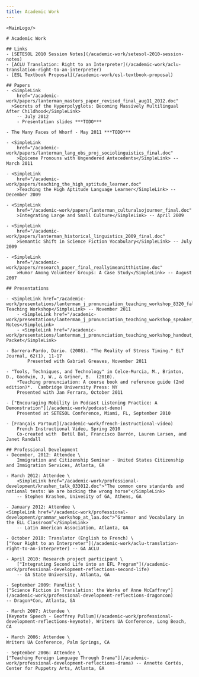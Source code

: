 ```yaml
---
title: Academic Work
---
```


<BaseLayout title={frontmatter.title} current="/academic-work">

    <MainLogo/>

    # Academic Work

    ## Links
    - [SETESOL 2010 Session Notes](/academic-work/setesol-2010-session-notes)
    - [ACLU Translation: Right to an Interpreter](/academic-work/aclu-translation-right-to-an-interpreter)
    - [ESL Textbook Proposal](/academic-work/esl-textbook-proposal)

    ## Papers
    - <SimpleLink
        href="/academic-work/papers/lanterman_masters_paper_revised_final_aug11_2012.doc"
      >Secrets of the Hyperpolyglots: Becoming Massively Multilingual After Childhood</SimpleLink>
        -- July 2012
        - Presentation slides ***TODO***

    - The Many Faces of Whorf - May 2011 ***TODO***

    - <SimpleLink
        href="/academic-work/papers/lanterman_lang_obs_proj_sociolinguistics_final.doc"
        >Epicene Pronouns with Ungendered Antecedents</SimpleLink> -- March 2011

    - <SimpleLink
        href="/academic-work/papers/teaching_the_high_aptitude_learner.doc"
        >Teaching the High Aptitude Language Learner</SimpleLink> -- December 2009

    - <SimpleLink
        href="/academic-work/papers/lanterman_culturalsojourner_final.doc"
        >Integrating Large and Small Culture</SimpleLink> -- April 2009

    - <SimpleLink
        href="/academic-work/papers/lanterman_historical_linguistics_2009_final.doc"
        >Semantic Shift in Science Fiction Vocabulary</SimpleLink> -- July 2009

    - <SimpleLink
        href="/academic-work/papers/research_paper_final_reallyimeanitthistime.doc"
        >Humor Among Volunteer Groups: A Case Study</SimpleLink> -- August 2007

    ## Presentations

    - <SimpleLink href="/academic-work/presentations/lanterman_j_pronunciation_teaching_workshop_8320_fall_2011_slides.pdf">Pronunciation Teaching Workshop</SimpleLink> -- November 2011
        - <SimpleLink href="/academic-work/presentations/lanterman_j_pronunciation_teaching_workshop_speaker_notes.doc">Speaker Notes</SimpleLink>
        - <SimpleLink href="/academic-work/presentations/lanterman_j_pronunciation_teaching_workshop_handout_packet.doc">Worksheet Packet</SimpleLink>

    - Barrera-Pardo, Dario. (2008). "The Reality of Stress Timing." ELT Journal, 62(1), 11-17
            Presented with Gabriel Greaves, November 2011

    - "Tools, Techniques, and Technology" in Celce-Murcia, M., Brinton, D., Goodwin, J, W., & Griner, B.  (2010).
        *Teaching pronunciation: A course book and reference guide (2nd edition)*.  Cambridge University Press: NY
        Presented with Jan Ferrara, October 2011

    - ["Encouraging Mobility in Podcast Listening Practice: A Demonstration"](/academic-work/podcast-demo)
        Presented at SETESOL Conference, Miami, FL, September 2010

    - [Français Partout](/academic-work/french-instructional-video)
        French Instructional Video, Spring 2010
        Co-created with  Betùl Bal, Francisco Barrón, Lauren Larsen, and Janet Randall

    ## Professional Development
    - December, 2012: Attendee \
        Immigration and Citizenship Seminar - United States Citizenship and Immigration Services, Atlanta, GA

    - March 2012: Attendee \
        <SimpleLink href="/academic-work/professional-development/krashen_talk_033012.doc">"The common core standards and national tests: We are backing the wrong horse"</SimpleLink>
        -- Stephen Krashen, Univesity of GA, Athens, GA

    - January 2012: Attendee \
    <SimpleLink href="/academic-work/professional-development/grammar_workshop_at_laa.doc">“Grammar and Vocabulary in the ELL Classroom”</SimpleLink>
        -- Latin American Association, Atlanta, GA

    - October 2010: Translator (English to French) \
    ["Your Right to an Interpreter"](/academic-work/aclu-translation-right-to-an-interpreter) -- GA ACLU

    - April 2010: Research project participant \
        ["Integrating Second Life into an EFL Program"](/academic-work/professional-development-reflections-second-life)
        -- GA State University, Atlanta, GA

    - September 2009: Panelist \
    ["Science Fiction in Translation: the Works of Anne McCaffrey"](/academic-work/professional-development-reflections-dragoncon)
    -- Dragon*Con, Atlanta, GA

    - March 2007: Attendee \
    [Keynote Speech - Geoffrey Pullum](/academic-work/professional-development-reflections-keynote), Writers UA Conference, Long Beach, CA

    - March 2006: Attendee \
    Writers UA Conference, Palm Springs, CA

    - September 2006: Attendee \
    ["Teaching Foreign Language Through Drama"](/academic-work/professional-development-reflections-drama) -- Annette Cortés, Center for Puppetry Arts, Atlanta, GA

</BaseLayout>
